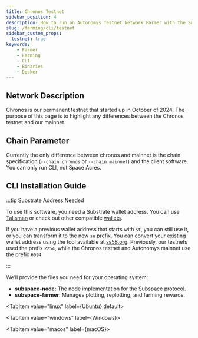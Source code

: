 ```yaml
---
title: Chronos Testnet
sidebar_position: 4
description: How to run an Autonomys Testnet Network Farmer with the Substrate CLI
slug: /farming/cli/testnet
sidebar_custom_props:
  testnet: true
keywords:
    - Farmer
    - Farming
    - CLI
    - Binaries
    - Docker
---
```



## Network Description

Chronos is our permanent testnet that started up in October of 2024. The purpose of this page is to highlight any differences between the Chronos testnet and our mainnet.

## Chain Parameter

Currently the only difference between chronos and mainnet is the chain specification (`--chain chronos` or `--chain mainnet`) and the client software. You can only run CLI, not Space Acres.

## CLI Installation Guide

:::tip Substrate Address Needed

To use this software, you need a Substrate wallet address. You can use [Talisman](/wallets/talisman) <Badge variant="recommended" text="Recommended" /> or check out other compatible [wallets](/farming-&-staking/wallets).

If you have a previous wallet address that starts with `st`, you can still use it, or you can transform it to the new `su` prefix. You can convert your existing wallet address using the tool available at [ss58.org](https://ss58.org). Previously, our testnets used the prefix `2254`, while the Chronos testnet and Autonomys mainnet use the prefix `6094`.

:::

We’ll provide the files you need for your operating system:
- **subspace-node**: The node implementation for the Subspace protocol.
- **subspace-farmer**: Manages plotting, replotting, and farming rewards.

<Tabs groupId="OS">

<TabItem value="linux" label={<TabLabel icon={ICONS.UBUNTU}>Ubuntu</TabLabel>} default>
<LinuxPage />
</TabItem>

<TabItem value="windows" label={<TabLabel icon={ICONS.WINDOWS}>Windows</TabLabel>}>
<WindowsPage />
</TabItem>

<TabItem value="macos" label={<TabLabel icon={ICONS.MACOS}>macOS</TabLabel>}>
<MacOSPage />
</TabItem>

</Tabs>
